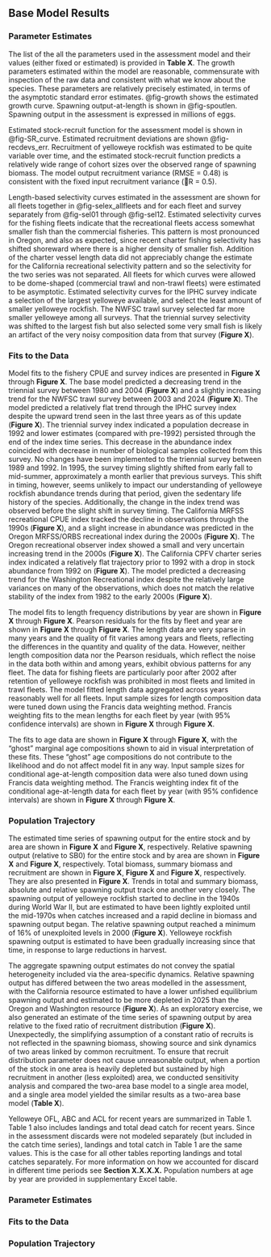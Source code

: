 ## Base Model Results

### Parameter Estimates

The list of the all the parameters used in the assessment model and their values (either fixed or estimated) is provided in **Table X**. The growth parameters estimated within the model are reasonable, commensurate with inspection of the raw data and consistent with what we know about the species. These parameters are relatively precisely estimated, in terms of the asymptotic standard error estimates. @fig-growth shows the estimated growth curve. Spawning output-at-length is shown in @fig-spoutlen. Spawning output in the assessment is expressed in millions of eggs.

Estimated stock-recruit function for the assessment model is shown in @fig-SR_curve. Estimated recruitment deviations are shown @fig-recdevs_err. Recruitment of yelloweye rockfish was estimated to be quite variable over time, and the estimated stock-recruit function predicts a relatively wide range of cohort sizes over the observed range of spawning biomass. The model output recruitment variance (RMSE = 0.48) is consistent with the fixed input recruitment variance (R = 0.5).

Length-based selectivity curves estimated in the assessment are shown for all fleets together in @fig-selex_allfleets and for each fleet and survey separately from @fig-sel01 through @fig-sel12. Estimated selectivity curves for the fishing fleets indicate that the recreational fleets access somewhat smaller fish than the commercial fisheries. This pattern is most pronounced in Oregon, and also as expected, since recent charter fishing selectivity has shifted shoreward where there is a higher density of smaller fish. Addition of the charter vessel length data did not appreciably change the estimate for the California recreational selectivity pattern and so the selectivity for the two series was not separated. All fleets for which curves were allowed to be dome-shaped (commercial trawl and non-trawl fleets) were estimated to be asymptotic. Estimated selectivity curves for the IPHC survey indicate a selection of the largest yelloweye available, and select the least amount of smaller yelloweye rockfish. The NWFSC trawl survey selected far more smaller yelloweye among all surveys. That the triennial survey selectivity was shifted to the largest fish but also selected some very small fish is likely an artifact of the very noisy composition data from that survey (**Figure X**). 

### Fits to the Data

Model fits to the fishery CPUE and survey indices are presented in **Figure X** through **Figure X**. The base model predicted a decreasing trend in the triennial survey between 1980 and 2004 (**Figure X**) and a slightly increasing trend for the NWFSC trawl survey between 2003 and 2024 (**Figure X**). The model predicted a relatively flat trend through the IPHC survey index despite the upward trend seen in the last three years as of this update (**Figure X**). The triennial survey index indicated a population decrease in 1992 and lower estimates (compared with pre-1992) persisted through the end of the index time series. This decrease in the abundance index coincided with decrease in number of biological samples collected from this survey. No changes have been implemented to the triennial survey between 1989 and 1992. In 1995, the survey timing slightly shifted from early fall to mid-summer, approximately a month earlier that previous surveys. This shift in timing, however, seems unlikely to impact our understanding of yelloweye rockfish abundance trends during that period, given the sedentary life history of the species. Additionally, the change in the index trend was observed before the slight shift in survey timing. The California MRFSS recreational CPUE index tracked the decline in observations through the 1990s (**Figure X**), and a slight increase in abundance was predicted in the Oregon MRFSS/ORBS recreational index during the 2000s (**Figure X**). The Oregon recreational observer index showed a small and very uncertain increasing trend in the 2000s (**Figure X**). The California CPFV charter series index indicated a relatively flat trajectory prior to 1992 with a drop in stock abundance from 1992 on (**Figure X**). The model predicted a decreasing trend for the Washington Recreational index despite the relatively large variances on many of the observations, which does not match the relative stability of the index from 1982 to the early 2000s (**Figure X**).

The model fits to length frequency distributions by year are shown in **Figure X** through **Figure X**. Pearson residuals for the fits by fleet and year are shown in **Figure X** through **Figure X**. The length data are very sparse in many years and the quality of fit varies among years and fleets, reflecting the differences in the quantity and quality of the data. However, neither length composition data nor the Pearson residuals, which reflect the noise in the data both within and among years, exhibit obvious patterns for any fleet. The data for fishing fleets are particularly poor after 2002 after retention of yelloweye rockfish was prohibited in most fleets and limited in trawl fleets. The model fitted length data aggregated across years reasonably well for all fleets. Input sample sizes for length composition data were tuned down using the Francis data weighting method. Francis weighting fits to the mean lengths for each fleet by year (with 95% confidence intervals) are shown in **Figure X** through **Figure X**.

The fits to age data are shown in **Figure X** through **Figure X**, with the “ghost” marginal age compositions shown to aid in visual interpretation of these fits. These “ghost” age compositions do not contribute to the likelihood and do not affect model fit in any way. Input sample sizes for conditional age-at-length composition data were also tuned down using Francis data weighting method. The Francis weighting index fit of the conditional age-at-length data for each fleet by year (with 95% confidence intervals) are shown in **Figure X** through **Figure X**.

### Population Trajectory

The estimated time series of spawning output for the entire stock and by area are shown in **Figure X** and **Figure X**, respectively. Relative spawning output (relative to SB0) for the entire stock and by area are shown in **Figure X** and **Figure X**, respectively. Total biomass, summary biomass and recruitment are shown in **Figure X**, **Figure X** and **Figure X**, respectively. They are also presented in **Figure X**. Trends in total and summary biomass, absolute and relative spawning output track one another very closely. The spawning output of yelloweye rockfish started to decline in the 1940s during World War II, but are estimated to have been lightly exploited until the mid-1970s when catches increased and a rapid decline in biomass and spawning output began. The relative spawning output reached a minimum of 16% of unexploited levels in 2000 (**Figure X**). Yelloweye rockfish spawning output is estimated to have been gradually increasing since that time, in response to large reductions in harvest.

The aggregate spawning output estimates do not convey the spatial heterogeneity included via the area-specific dynamics. Relative spawning output has differed between the two areas modelled in the assessment, with the California resource estimated to have a lower unfished
equilibrium spawning output and estimated to be more depleted in 2025 than the Oregon and Washington resource (**Figure X**). As an exploratory exercise, we also generated an estimate of the time series of spawning output by area relative to the fixed ratio of recruitment distribution (**Figure X**). Unexpectedly, the simplifying assumption of a constant ratio of recruits is not reflected in the spawning biomass, showing source and sink dynamics of two areas linked by common recruitment. To ensure that recruit distribution parameter does not cause unreasonable output, when a portion of the stock in one area is heavily depleted but sustained by high recruitment in another (less exploited) area, we conducted sensitivity analysis and compared the two-area base model to a single area model, and a single area model yielded the similar results as a two-area base model (**Table X**).

Yelloweye OFL, ABC and ACL for recent years are summarized in Table 1. Table 1 also includes landings and total dead catch for recent years. Since in the assessment discards were not modeled separately (but included in the catch time series), landings and total catch in Table 1 are
the same values. This is the case for all other tables reporting landings and total catches separately. For more information on how we accounted for discard in different time periods see **Section X.X.X.X.** Population numbers at age by year are provided in supplementary Excel table.

### Parameter Estimates

<!-- Table listing all explicit parameters in the stock assessment model used for base model, their purpose (e.g., recruitment parameter, selectivity parameter) and whether or not the parameter was actually estimated in the stock assessment model. Include the associated asymptotic standard error estimates.  -->

<!-- Population numbers and biomass at age × year × sex (if sex-specific M, growth, or selectivity) (may be provided as a text, csv, or spreadsheet file). This is not required while undergoing review. Can be included in electronic appendices (SS report files), should be provided as supplementary material for assessments developed with alternative assessment platforms.  -->

<!-- 4. Selectivity estimates (if not included elsewhere). 5. Stock-recruitment relationship. 6. Clear description of units for all outputs.  -->

<!-- Parameter uncertainty (variance estimation conditioned on a given model, estimation framework, data set choice, and weighting scheme). This element for evaluating uncertainty includes expressing uncertainty in derived outputs of the model and estimating CVs using appropriate methods (e.g., bootstrap, asymptotic methods, Bayesian approaches, such as MCMC).   -->

### Fits to the Data

<!-- Residual analysis for the base-run configuration, e.g., residual plots, time series plots of observed and predicted values, etc.   -->

### Population Trajectory

<!-- Time-series of total biomass, summary biomass, and spawning biomass (and/or spawning output), depletion relative to B0, recruitment and fishing mortality (1-SPR) (or exploitation rate estimates if fishing mortality not available) (table and figures).  -->

